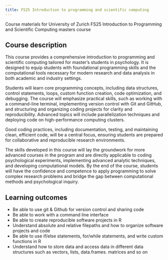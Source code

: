 ```yaml
---
title: FS25 Introduction to programming and scientific computing
---
```


Course materials for University of Zurich FS25 Introduction to Programming and Scientific Computing masters course

## Course description

This course provides a comprehensive introduction to programming and scientific computing tailored for master's students in psychology. It is designed to equip students with foundational programming skills and the computational tools necessary for modern research and data analysis in both academic and industry settings.
 
Students will learn core programming concepts, including data structures, control statements, loops, custom function creation, code optimization, and debugging. The course will emphasize practical skills, such as working with a command-line terminal, implementing version control with Git and GitHub, and structuring and organizing coding projects for clarity and reproducibility.
Advanced topics will include parallelization techniques and deploying code on high-performance computing clusters.
 
Good coding practices, including documentation, testing, and maintaining clean, efficient code, will be a central focus, ensuring students are prepared for collaborative and reproducible research environments.
 
The skills developed in this course will lay the groundwork for more advanced courses in the program and are directly applicable to coding psychological experiments, implementing advanced analytic techniques, and developing computational models. By the end of the course, students will have the confidence and competence to apply programming to solve complex research problems and bridge the gap between computational methods and psychological inquiry.

## Learning outcomes

- Be able to use git & Github for version control and sharing code
- Be able to work with a command line interface
- Be able to create reproducible software projects in R
- Understand absolute and relative filepaths and how to organize software projects and code
- Be able to use if/else statements, for/while statements, and write custom functions in R
- Understand how to store data and access data in different data structures such as vectors, lists, data.frames. matrices and so on
